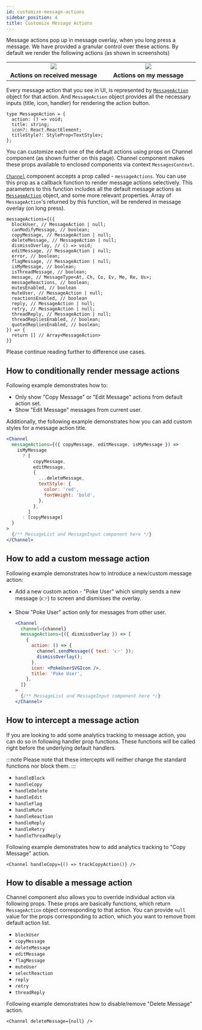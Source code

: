 ```yaml
---
id: customize-message-actions
sidebar_position: 4
title: Customize Message Actions
---
```



Message actions pop up in message overlay, when you long press a message. We have provided a granular control over these actions.
By default we render the following actions (as shown in screenshots)

<table>
  <tr>
    <td align='center' width='33%'>
      <img src={messageActions} />
    </td>
    <td align='center' width='33%'>
      <img src={myMessageActions} />
    </td>
  </tr>
  <tr></tr>
  <tr>
    <td align='center'>
      <strong>Actions on received message</strong>
    </td>
    <td align='center'>
      <strong>Actions on my message</strong>
    </td>
  </tr>
</table>

Every message action that you see in UI, is represented by [`MessageAction`](../object-types/message_action.mdx) object for that action. And `MessageAction` object provides all the necessary inputs (title, icon, handler) for rendering the action button.

```tsx
type MessageAction = {
  action: () => void;
  title: string;
  icon?: React.ReactElement;
  titleStyle?: StyleProp<TextStyle>;
};
```

You can customize each one of the default actions using props on Channel component (as shown further on this page). Channel component makes these props available to enclosed components via context `MessagesContext`.

[`Channel`](../../core-components/channel/) component accepts a prop called - `messageActions`. You can use this prop as a callback function to render message actions selectively.
This parameters to this function includes all the default message actions as [`MessageAction`](../object-types/message_action.mdx) object, and some more relevant properties. Array of `MessageAction`'s returned by this function, will be rendered in message overlay (on long press).

```tsx
messageActions={({
  blockUser, // MessageAction | null;
  canModifyMessage, // boolean;
  copyMessage, // MessageAction | null;
  deleteMessage, // MessageAction | null;
  dismissOverlay, // () => void;
  editMessage, // MessageAction | null;
  error, // boolean;
  flagMessage, // MessageAction | null;
  isMyMessage, // boolean;
  isThreadMessage, // boolean;
  message, // MessageType<At, Ch, Co, Ev, Me, Re, Us>;
  messageReactions, // boolean;
  mutesEnabled, // boolean
  muteUser, // MessageAction | null;
  reactionsEnabled, // boolean
  reply, // MessageAction | null;
  retry, // MessageAction | null;
  threadReply, // MessageAction | null;
  threadRepliesEnabled, // boolean;
  quotedRepliesEnabled, // boolean;
}) => {
  return [] // Array<MessageAction>
}}
```

Please continue reading further to difference use cases.

## How to conditionally render message actions

Following example demonstrates how to:

- Only show "Copy Message" or "Edit Message" actions from default action set.
- Show "Edit Message" messages from current user.

Additionally, the following example demonstrates how you can add custom styles for a message action title.

```jsx
<Channel
  messageActions={({ copyMessage, editMessage, isMyMessage }) =>
    isMyMessage
      ? [
          copyMessage,
          editMessage,
          {
            ...deleteMessage,
            textStyle: {
              color: 'red',
              fontWeight: 'bold',
            },
          },
        ]
      : [copyMessage]
  }
>
  {/** MessageList and MessageInput component here */}
</Channel>
```

## How to add a custom message action

Following example demonstrates how to introduce a new/custom message action:

- Add a new custom action - "Poke User" which simply sends a new message (👉) to screen and dismisses the overlay.
- Show "Poke User" action only for messages from other user.

  ```jsx
  <Channel
    channel={channel}
    messageActions={({ dismissOverlay }) => [
      {
        action: () => {
          channel.sendMessage({ text: '👉' });
          dismissOverlay();
        },
        icon: <PokeUserSVGIcon />,
        title: 'Poke User',
      },
    ]}
  >
    {/** MessageList and MessageInput component here */}
  </Channel>
  ```

## How to intercept a message action

If you are looking to add some analytics tracking to message action, you can do so in following handler prop functions.
These functions will be called right before the underlying default handlers.

:::note
Please note that these intercepts will neither change the standard functions nor block them.
:::

- `handleBlock`
- `handleCopy`
- `handleDelete`
- `handleEdit`
- `handleFlag`
- `handleMute`
- `handleReaction`
- `handleReply`
- `handleRetry`
- `handleThreadReply`

Following example demonstrates how to add analytics tracking to "Copy Message" action.

```tsx
<Channel handleCopy={() => trackCopyAction()} />
```

## How to disable a message action

Channel component also allows you to override individual action via following props. These props are basically functions, which return `MessageAction` object corresponding to that action.
You can provide `null` value for the props corresponding to action, which you want to remove from default action list.

- `blockUser`
- `copyMessage`
- `deleteMessage`
- `editMessage`
- `flagMessage`
- `muteUser`
- `selectReaction`
- `reply`
- `retry`
- `threadReply`

<!-- With the exception of `selectReaction`, all of the functions are provided the `message` (as parameter) they are called on and must return a `MessageAction` for use in the context menu. `selectReaction` is also provided the `message` but should return an async function that takes a `reactionType`. This is called with the selected reaction type when a reaction is selected in the context menu. -->

Following example demonstrates how to disable/remove "Delete Message" action.

```tsx
<Channel deleteMessage={null} />
```
